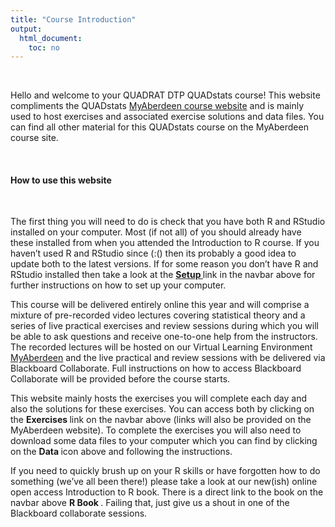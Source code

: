 ```yaml
---
title: "Course Introduction"
output: 
  html_document:
    toc: no
---
```


\  

Hello and welcome to your QUADRAT DTP QUADstats course! This website compliments the QUADstats [MyAberdeen course website](https://abdn.blackboard.com/ultra/) and is mainly used to host exercises and associated exercise solutions and data files. You can find all other material for this QUADstats course on the MyAberdeen course site.   

\  

#### How to use this website

\  

The first thing you will need to do is check that you have both R and RStudio installed on your computer. Most (if not all) of you should already have these installed from when you attended the Introduction to R course. If you haven't used R and RStudio since (:() then its probably a good idea to update both to the latest versions. If for some reason you don't have R and RStudio installed then take a look at the **[Setup <i class="fa fa-cog" aria-hidden="true"></i>](setup.html)** link in the navbar above for further instructions on how to set up your computer.

This course will be delivered entirely online this year and will comprise a mixture of pre-recorded video lectures covering statistical theory and a series of live practical exercises and review sessions during which you will be able to ask questions and receive one-to-one help from the instructors. The recorded lectures will be hosted on our Virtual Learning Environment [MyAberdeen](https://abdn.blackboard.com/ultra/) and the live practical and review sessions with be delivered via Blackboard Collaborate. Full instructions on how to access Blackboard Collaborate will be provided before the course starts. 

This website mainly hosts the exercises you will complete each day and also the solutions for these exercises. You can access both by clicking on the **Exercises <i class="fa fa-book" aria-hidden="true"></i>** link on the navbar above (links will also be provided on the MyAberdeen website). To complete the exercises you will also need to download some data files to your computer which you can find by clicking on the **Data <i class="fa fa-download" aria-hidden="true"></i>** icon above and following the instructions.  

If you need to quickly brush up on your R skills or have forgotten how to do something (we've all been there!) please take a look at our new(ish) online open access Introduction to R book. There is a direct link to the book on the navbar above **R Book <i class="fa fa-book" aria-hidden="true"></i>**. Failing that, just give us a shout in one of the Blackboard collaborate sessions.

\  
